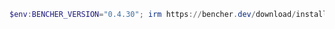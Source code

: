 ```powershell
$env:BENCHER_VERSION="0.4.30"; irm https://bencher.dev/download/install-cli.ps1 | iex
```
